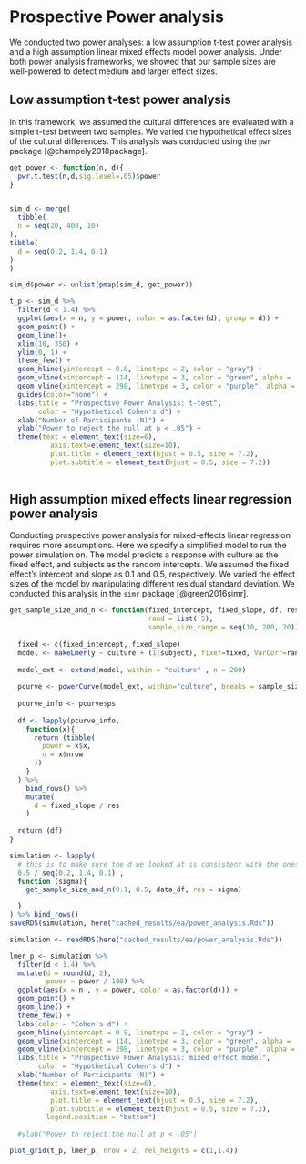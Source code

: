 # Prospective Power analysis

We conducted two power analyses: a low assumption t-test power analysis and a high assumption linear mixed effects model power analysis. Under both power analysis frameworks, we showed that our sample sizes are well-powered to detect medium and larger effect sizes. 

## Low assumption t-test power analysis

In this framework, we assumed the cultural differences are evaluated with a simple t-test between two samples. We varied the hypothetical effect sizes of the cultural differences. This analysis was conducted using the `pwr` package [@champely2018package].

```r
get_power <- function(n, d){
  pwr.t.test(n,d,sig.level=.05)$power
}


sim_d <- merge(
  tibble(
  n = seq(20, 400, 10)
), 
tibble(
  d = seq(0.2, 1.4, 0.1) 
)
) 

sim_d$power <- unlist(pmap(sim_d, get_power))

t_p <- sim_d %>% 
  filter(d < 1.4) %>% 
  ggplot(aes(x = n, y = power, color = as.factor(d), group = d)) + 
  geom_point() + 
  geom_line()+ 
  xlim(10, 350) + 
  ylim(0, 1) + 
  theme_few() + 
  geom_hline(yintercept = 0.8, linetype = 2, color = "gray") + 
  geom_vline(xintercept = 114, linetype = 3, color = "green", alpha = .7) + 
  geom_vline(xintercept = 298, linetype = 3, color = "purple", alpha = .7) + 
  guides(color="none") + 
  labs(title = "Prospective Power Analysis: t-test", 
       color = "Hypothetical Cohen's d") + 
  xlab("Number of Participants (N)") +
  ylab("Power to reject the null at p < .05") + 
  theme(text = element_text(size=6),
          axis.text=element_text(size=10),
          plot.title = element_text(hjust = 0.5, size = 7.2), 
          plot.subtitle = element_text(hjust = 0.5, size = 7.2))
  

```


## High assumption mixed effects linear regression power analysis

Conducting prospective power analysis for mixed-effects linear regression requires more assumptions. Here we specify a simplified model to run the power simulation on. The model predicts a response with culture as the fixed effect, and subjects as the random intercepts. We assumed the fixed effect's intercept and slope as 0.1 and 0.5, respectively. We varied the effect sizes of the model by manipulating different residual standard deviation. We conducted this analysis in the `simr` package [@green2016simr].


```r
get_sample_size_and_n <- function(fixed_intercept, fixed_slope, df, res, 
                                  rand = list(.5), 
                                  sample_size_range = seq(10, 200, 20)){
  
  fixed <- c(fixed_intercept, fixed_slope)
  model <- makeLmer(y ~ culture + (1|subject), fixef=fixed, VarCorr=rand, sigma=res, data=df)
  
  model_ext <- extend(model, within = "culture" , n = 200)
  
  pcurve <- powerCurve(model_ext, within="culture", breaks = sample_size_range)
  
  pcurve_info <- pcurve$ps
  
  df <- lapply(pcurve_info, 
    function(x){
      return (tibble(
        power = x$x,
        n = x$nrow
      ))
    }
  ) %>% 
    bind_rows() %>% 
    mutate(
      d = fixed_slope / res
    )
  
  return (df)
}

simulation <- lapply(
  # this is to make sure the d we looked at is consistent with the ones in the t-test
  0.5 / seq(0.2, 1.4, 0.1) , 
  function (sigma){
    get_sample_size_and_n(0.1, 0.5, data_df, res = sigma)

  }
) %>% bind_rows()
saveRDS(simulation, here("cached_results/ea/power_analysis.Rds"))

```




```r
simulation <- readRDS(here("cached_results/ea/power_analysis.Rds"))

lmer_p <- simulation %>% 
  filter(d < 1.4) %>%
  mutate(d = round(d, 2), 
         power = power / 100) %>% 
  ggplot(aes(x = n , y = power, color = as.factor(d))) + 
  geom_point() + 
  geom_line() + 
  theme_few() + 
  labs(color = "Cohen's d") + 
  geom_hline(yintercept = 0.8, linetype = 2, color = "gray") + 
  geom_vline(xintercept = 114, linetype = 3, color = "green", alpha = .7) + 
  geom_vline(xintercept = 298, linetype = 3, color = "purple", alpha = .7)  + 
  labs(title = "Prospective Power Analysis: mixed effect model", 
       color = "Hypothetical Cohen's d") + 
  xlab("Number of Participants (N)") +
  theme(text = element_text(size=6),
          axis.text=element_text(size=10),
          plot.title = element_text(hjust = 0.5, size = 7.2), 
          plot.subtitle = element_text(hjust = 0.5, size = 7.2), 
         legend.position = "bottom")
  
  #ylab("Power to reject the null at p < .05")
```


```r
plot_grid(t_p, lmer_p, nrow = 2, rel_heights = c(1,1.4))
```

